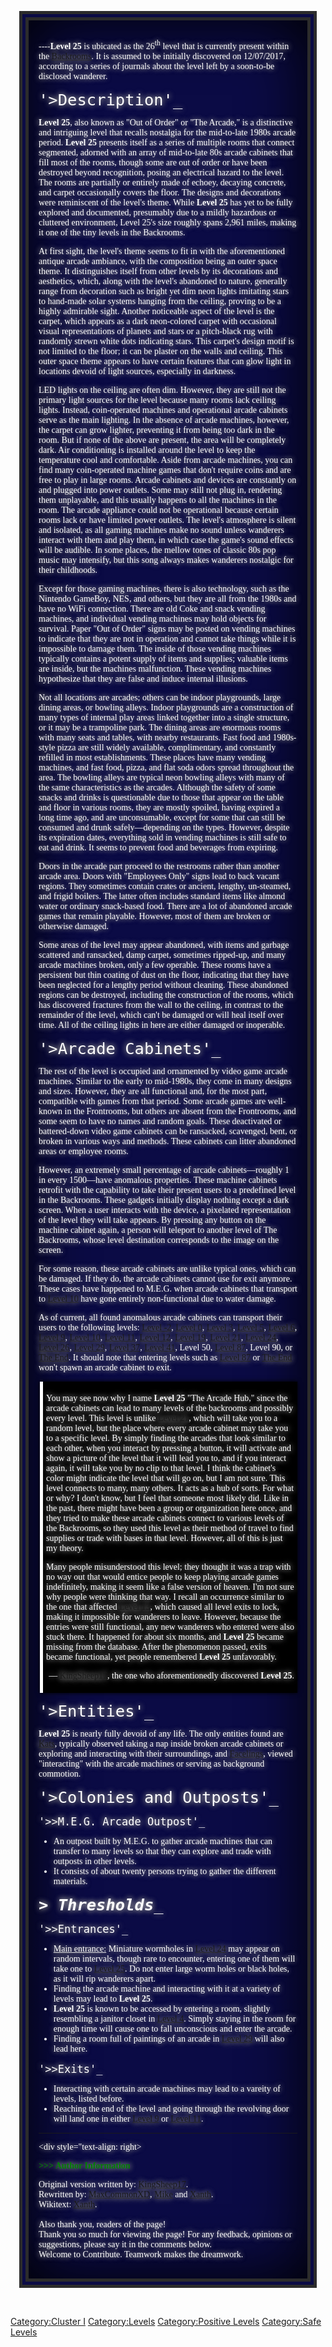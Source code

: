 {{DISPLAYTITLE:> Level 25 - <span class="onlylight" style="background: linear-gradient(to bottom, #0B0B45,#241f3c); -webkit-text-fill-color: transparent; -webkit-background-clip: text; font-family:Rubik Glitch; color:brown; text-shadow: 0 0 35px gray;">"Out of Order"</span>
<span class="onlydark" style="font-family:Rubik Glitch; color:gray; text-shadow: 0 0 35px white;">"Out of Order"</span>}}
{{Background|file=Level-40-cc.jpg}}
{{Headerbox|header=<div class="pagefooter"></div><span style="font-size:25px;"><code><span style="font-family:Jost;"><u>'''Left behind for god knows how long...'''</u></span></code></span><div class="pagefooter"></div>|file=Level-40-cc.jpg|speed=20s}}<div style="font-family:Jost; background: #0B0B45; color: white; border: 15px double #2c2c2c; box-shadow: 0 0 100px #000000 inset; padding: 1rem; margin:1em; text-shadow: 0 0 10px white, 0 0 10px black;">
{{Class Custom Image|class=1|hexagon=<small>🖥</small>|safety=Safe|stability=Stable|entity=Minimal Entity Count|bg-image=Level25-1.png|text-color=#D3D3D3}}
----'''Level 25''' is ubicated as the 26<sup>th</sup> level that is currently present within the [[Backrooms Wiki|Backrooms]]. It is assumed to be initially discovered on 12/07/2017, according to a series of journals about the level left by a soon-to-be disclosed wanderer.
<div class="pagefooter"></div><span style="font-family: Jost; font-size:30px;"><code><span style="font-family: Jost;">'''> ''Description'''_''</span></code></span><div class="pagefooter"></div>
{{Blurimage|file=Arcade255.jpg|caption=
----<span style="font-family: Jost;">At least the smallest sign of life can be seen in this echo of an arcade.</span>
----}}
'''Level 25''', also known as "Out of Order" or "The Arcade," is a distinctive and intriguing level that recalls nostalgia for the mid-to-late 1980s arcade period. '''Level 25''' presents itself as a series of multiple rooms that connect segmented, adorned with an array of mid-to-late 80s arcade cabinets that fill most of the rooms, though some are out of order or have been destroyed beyond recognition, posing an electrical hazard to the level. The rooms are partially or entirely made of echoey, decaying concrete, and carpet occasionally covers the floor. The designs and decorations were reminiscent of the level's theme. While '''Level 25''' has yet to be fully explored and documented, presumably due to a mildly hazardous or cluttered environment, Level 25's size roughly spans 2,961 miles, making it one of the tiny levels in the Backrooms.

At first sight, the level's theme seems to fit in with the aforementioned antique arcade ambiance, with the composition being an outer space theme. It distinguishes itself from other levels by its decorations and aesthetics, which, along with the level's abandoned to nature, generally range from decoration such as bright yet dim neon lights imitating stars to hand-made solar systems hanging from the ceiling, proving to be a highly admirable sight. Another noticeable aspect of the level is the carpet, which appears as a dark neon-colored carpet with occasional visual representations of planets and stars or a pitch-black rug with randomly strewn white dots indicating stars. This carpet's design motif is not limited to the floor; it can be plaster on the walls and ceiling. This outer space theme appears to have certain features that can glow light in locations devoid of light sources, especially in darkness.

LED lights on the ceiling are often dim. However, they are still not the primary light sources for the level because many rooms lack ceiling lights. Instead, coin-operated machines and operational arcade cabinets serve as the main lighting. In the absence of arcade machines, however, the carpet can grow lighter, preventing it from being too dark in the room. But if none of the above are present, the area will be completely dark. Air conditioning is installed around the level to keep the temperature cool and comfortable.
{{Blurimage|file=Level25-1.png|caption=
----<span style="font-family: Jost;">A forgotten childhood.</span>
----}}
Aside from arcade machines, you can find many coin-operated machine games that don't require coins and are free to play in large rooms. Arcade cabinets and devices are constantly on and plugged into power outlets. Some may still not plug in, rendering them unplayable, and this usually happens to all the machines in the room. The arcade appliance could not be operational because certain rooms lack or have limited power outlets. The level's atmosphere is silent and isolated, as all gaming machines make no sound unless wanderers interact with them and play them, in which case the game's sound effects will be audible. In some places, the mellow tones of classic 80s pop music may intensify, but this song always makes wanderers nostalgic for their childhoods.

Except for those gaming machines, there is also technology, such as the Nintendo GameBoy, NES, and others, but they are all from the 1980s and have no WiFi connection. There are old Coke and snack vending machines, and individual vending machines may hold objects for survival. Paper "Out of Order" signs may be posted on vending machines to indicate that they are not in operation and cannot take things while it is impossible to damage them. The inside of those vending machines typically contains a potent supply of items and supplies; valuable items are inside, but the machines malfunction. These vending machines hypothesize that they are false and induce internal illusions.

Not all locations are arcades; others can be indoor playgrounds, large dining areas, or bowling alleys. Indoor playgrounds are a construction of many types of internal play areas linked together into a single structure, or it may be a trampoline park. The dining areas are enormous rooms with many seats and tables, with nearby restaurants. Fast food and 1980s-style pizza are still widely available, complimentary, and constantly refilled in most establishments. These places have many vending machines, and fast food, pizza, and flat soda odors spread throughout the area. The bowling alleys are typical neon bowling alleys with many of the same characteristics as the arcades.
{{Blurimage|file=Outoforder.jpg|caption=
----<span style="font-family: Jost;">The start of memory lane.</span>
----}}
Although the safety of some snacks and drinks is questionable due to those that appear on the table and floor in various rooms, they are mostly spoiled, having expired a long time ago, and are unconsumable, except for some that can still be consumed and drunk safely—depending on the types. However, despite its expiration dates, everything sold in vending machines is still safe to eat and drink. It seems to prevent food and beverages from expiring.

Doors in the arcade part proceed to the restrooms rather than another arcade area. Doors with "Employees Only" signs lead to back vacant regions. They sometimes contain crates or ancient, lengthy, un-steamed, and frigid boilers. The latter often includes standard items like almond water or ordinary snack-based food. There are a lot of abandoned arcade games that remain playable. However, most of them are broken or otherwise damaged.

Some areas of the level may appear abandoned, with items and garbage scattered and ransacked, damp carpet, sometimes ripped-up, and many arcade machines broken, only a few operable. These rooms have a persistent but thin coating of dust on the floor, indicating that they have been neglected for a lengthy period without cleaning. These abandoned regions can be destroyed, including the construction of the rooms, which has discovered fractures from the wall to the ceiling, in contrast to the remainder of the level, which can't be damaged or will heal itself over time. All of the ceiling lights in here are either damaged or inoperable.

<div class="pagefooter"></div><span style="font-family: Jost; font-size:30px;"><code><span style="font-family: Jost;">'''> ''Arcade Cabinets'''_''</span></code></span><div class="pagefooter"></div>
{{Blurimage|file=Quarterhub.webp|caption=
----<span style="font-family: Jost;">Fragmented nostalgia.</span>
----}}
The rest of the level is occupied and ornamented by video game arcade machines. Similar to the early to mid-1980s, they come in many designs and sizes. However, they are all functional and, for the most part, compatible with games from that period. Some arcade games are well-known in the Frontrooms, but others are absent from the Frontrooms, and some seem to have no names and random goals. These deactivated or battered-down video game cabinets can be ransacked, scavenged, bent, or broken in various ways and methods. These cabinets can litter abandoned areas or employee rooms.

However, an extremely small percentage of arcade cabinets—roughly 1 in every 1500—have anomalous properties. These machine cabinets retrofit with the capability to take their present users to a predefined level in the Backrooms. These gadgets initially display nothing except a dark screen. When a user interacts with the device, a pixelated representation of the level they will take appears. By pressing any button on the machine cabinet again, a person will teleport to another level of The Backrooms, whose level destination corresponds to the image on the screen.

For some reason, these arcade cabinets are unlike typical ones, which can be damaged. If they do, the arcade cabinets cannot use for exit anymore. These cases have happened to M.E.G. when arcade cabinets that transport to [[Level 10]] have gone entirely non-functional due to water damage.

As of current, all found anomalous arcade cabinets can transport their users to the following levels: [[Level -2]], [[Level 0]], [[Level 3]], [[Level 5]], [[Level 6]], [[Level 9]], [[Level 10]], [[Level 11]], [[Level 12]], [[Level 19]], [[Level 21]], [[Level 24]], [[Level 26]], [[Level 29]], [[Level 37]], [[Level 41]], Level 50, [[Level 87]], Level 90, or [[The End]]. It should note that entering levels such as [[Level 87]] or [[The End]] won't spawn an arcade cabinet to exit.

<div style=" background: black; color: white; padding:5px; border-left:5px solid white; margin: 5px 0 5px 2px; box-shadow: 0px 0px 7px #000000;">
You may see now why I name '''Level 25''' "The Arcade Hub," since the arcade cabinets can lead to many levels of the backrooms and possibly every level. This level is unlike [[Level 21]], which will take you to a random level, but the place where every arcade cabinet may take you to a specific level. By simply finding the arcades that look similar to each other, when you interact by pressing a button, it will activate and show a picture of the level that it will lead you to, and if you interact again, it will take you by no clip to that level. I think the cabinet's color might indicate the level that will go on, but I am not sure. This level connects to many, many others. It acts as a hub of sorts. For what or why? I don't know, but I feel that someone most likely did. Like in the past, there might have been a group or organization here once, and they tried to make these arcade cabinets connect to various levels of the Backrooms, so they used this level as their method of travel to find supplies or trade with bases in that level. However, all of this is just my theory.

Many people misunderstood this level; they thought it was a trap with no way out that would entice people to keep playing arcade games indefinitely, making it seem like a false version of heaven. I'm not sure why people were thinking that way. I recall an occurrence similar to the one that affected [[Level 130|Level 13]], which caused all level exits to lock, making it impossible for wanderers to leave. However, because the entries were still functional, any new wanderers who entered were also stuck there. It happened for about six months, and '''Level 25''' became missing from the database. After the phenomenon passed, exits became functional, yet people remembered '''Level 25''' unfavorably.
<div style="text-align: right">— [[User:KingSheep17|KingSheep17]], the one who aforementionedly discovered '''Level 25'''.</div>
</div>

<div class="pagefooter"></div><span style="font-family: Jost; font-size:30px;"><code><span style="font-family: Jost;">'''> ''Entities'''_''</span></code></span><div class="pagefooter"></div>
'''Level 25''' is nearly fully devoid of any life. The only entities found are [[Kats]], typically observed taking a nap inside broken arcade cabinets or exploring and interacting with their surroundings, and [https://backrooms.fandom.com/wiki/User:MoonlightSerenity/Sandbcx_for_the_Facelings Facelings], viewed "interacting" with the arcade machines or serving as background commotion.

<div class="pagefooter"></div><span style="font-family: Jost; font-size:30px;"><code><span style="font-family: Jost;">'''> ''Colonies and Outposts'''_''</span></code></span><div class="pagefooter"></div>
<div class="pagefooter"></div><span style="font-family: Jost; font-size:20px;"><code><span style="font-family: Jost;">'''>> ''M.E.G. Arcade Outpost'''_''</span></code></span><div class="pagefooter"></div>
*An outpost built by M.E.G. to gather arcade machines that can transfer to many levels so that they can explore and trade with outposts in other levels.
*It consists of about twenty persons trying to gather the different materials.

<div class="pagefooter"></div><span style="font-family: Jost; font-size:30px;"><code><span style="font-family: Jost;">'''''> Thresholds'''_''</span></code></span><div class="pagefooter"></div>

<div class="pagefooter"></div><span style="font-family: Jost; font-size:20px;"><code><span style="font-family: Jost;">'''>> ''Entrances'''_''</span></code></span><div class="pagefooter"></div>

*<u>Main entrance:</u> Miniature wormholes in [[Level 24]] may appear on random intervals, though rare to encounter, entering one of them will take one to [[Level 25]]. Do not enter large worm holes or black holes, as it will rip wanderers apart.
*Finding the arcade machine and interacting with it at a variety of levels may lead to '''Level 25'''.
*'''Level 25''' is known to be accessed by entering a room, slightly resembling a janitor closet in [[Level 4]]. Simply staying in the room for enough time will cause one to fall unconscious and enter the arcade.
*Finding a room full of paintings of an arcade in [[Level 29]] will also lead here.

<div class="pagefooter"></div><span style="font-family: Jost; font-size:20px;"><code><span style="font-family: Jost;">'''>> ''Exits'''_''</span></code></span><div class="pagefooter"></div>

*Interacting with certain arcade machines may lead to a vareity of levels, listed before.
*Reaching the end of the level and going through the revolving door will land one in either [[Level 9]] or [[Level 11]].
----
<div style="text-align: right>
<div class="mw-customtoggle-author"><span style="color:green">'''>>> Author Information'''</span></div>
<div class="mw-collapsible mw-collapsed" id="mw-customcollapsible-author">
Original version written by: [[User:KingSheep17|KingSheep17]].
<br/>Rewritten by: [[User:MaxCommonXD|MaxCommonXD]], [[User:MikeScpFan229|Mike]] and [[User:ARandomMiner8068|Xanth]].
<br/>Wikitext: [[User:ARandomMiner8068|Xanth]].
<br><br>Also thank you, readers of the page!<br>Thank you so much for viewing the page! For any feedback, opinions or suggestions, please say it in the comments below.<br>Welcome to Contribute. Teamwork makes the dreamwork.
</div>
</div>
<br>
{{Redirect|Prev=24|Next=26}}
</div>
[[Category:Cluster I]]
[[Category:Levels]]
[[Category:Positive Levels]][[Category:Safe Levels]]

